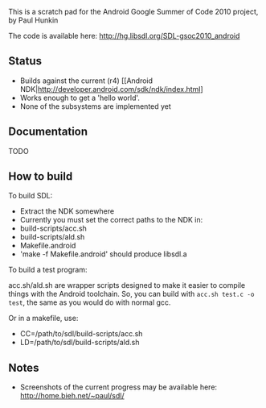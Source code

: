 This is a scratch pad for the Android Google Summer of Code 2010 project, by Paul Hunkin

The code is available here:
http://hg.libsdl.org/SDL-gsoc2010_android


== Status ==

* Builds against the current (r4) [[Android NDK|http://developer.android.com/sdk/ndk/index.html]
* Works enough to get a 'hello world'.
* None of the subsystems are implemented yet

== Documentation ==

TODO

== How to build ==

To build SDL:

* Extract the NDK somewhere
* Currently you must set the correct paths to the NDK in:
* build-scripts/acc.sh 
* build-scripts/ald.sh 
* Makefile.android
* 'make -f Makefile.android' should produce libsdl.a

To build a test program:

acc.sh/ald.sh are wrapper scripts designed to make it easier to compile things with the Android toolchain. So, you can build with <code>acc.sh test.c -o test</code>, the same as you would do with normal gcc.
 
Or in a makefile, use:
* CC=/path/to/sdl/build-scripts/acc.sh 
* LD=/path/to/sdl/build-scripts/ald.sh 

== Notes ==

* Screenshots of the current progress may be available here: [http://home.bieh.net/~paul/sdl/ http://home.bieh.net/~paul/sdl/]
